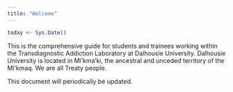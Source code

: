 ```yaml
---
title: "Welcome"
---
```


```r

today <- Sys.Date()

```

This is the comprehensive guide for students and trainees working within the Transdiagnostic Addiction Laboratory at Dalhousie University. Dalhousie University is located in Mi'kma'ki, the ancestral and unceded territory of the Mi'kmaq. We are all Treaty people.

This document will periodically be updated.
